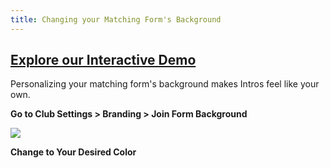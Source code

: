 ```yaml
---
title: Changing your Matching Form's Background
---
```


[Explore our Interactive Demo](https://intros-ai.navattic.com/nc8i0d1n)
-----------------------------------------------------------

Personalizing your matching form's background makes Intros feel like your own.

**Go to Club Settings > Branding > Join Form Background**

![](/images/matching-form-background-1.png)

**Change to Your Desired Color**
